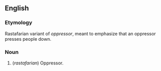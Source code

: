 ==English==

===Etymology===
Rastafarian variant of ''oppressor'', meant to emphasize that an oppressor presses people down.

===Noun===
# (''rastafarian'') Oppressor.